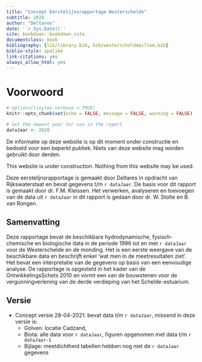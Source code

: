 ```yaml
---
title: "Concept Eerstelijnsrapportage Westerschelde"
subtitle: 2020
author: "Deltares"
date: '`r Sys.Date()`'
site: bookdown::bookdown_site
documentclass: book
bibliography: [lib/library.bib, bib/westerscheldewillem.bib]
biblio-style: apalike
link-citations: yes
always_allow_html: yes
---
```


# Voorwoord

```r
# options(tinytex.verbose = TRUE)
knitr::opts_chunk$set(echo = FALSE,	message = FALSE, warning = FALSE)

# Set the newest year for use in the report
dataJaar <- 2020
```

De informatie op deze website is op dit moment onder constructie en bedoeld voor een beperkt publiek. Niets van deze website mag worden gebruikt door derden.

This website is under construction. Nothing from this website may be used.

Deze eerstelijnsrapportage is gemaakt door Deltares in opdracht van Rijkswaterstaat en bevat gegevens t/m `r dataJaar`. De basis voor dit rapport is gemaakt door dr. F.M. Kleissen. Het verwerken, analyseren en toevoegen van de data uit `r dataJaar` in dit rapport is gedaan door dr. W. Stolte en B. van Rongen.

## Samenvatting

Deze rapportage bevat de beschikbare hydrodynamische, fysisch-chemische en biologische data in de periode 1996 tot en met `r dataJaar` voor de Westerschelde en de monding. Het is een eerste weergave van de beschikbare data en beschrijft enkel ‘wat men in de meetresultaten ziet’. Het bevat een interpretatie van de gegevens op basis van een eenvoudige analyse. De rapportage is opgesteld in het kader van de OntwikkelingsSchets 2010 en vormt een van de bouwstenen voor de vergunningverlening van de derde verdieping van het Schelde-estuarium.

## Versie {#rapportversie}

* Concept versie 28-04-2021: bevat data t/m `r dataJaar`, missend in deze versie is:
  + Golven: locatie Cadzand, 
  + Biota: alle data voor `r dataJaar`, figuren opgenomen met data t/m `r dataJaar-1`
  + Bijlage: meetdichtheid tabellen hebben nog niet de `r dataJaar` gegevens
  
